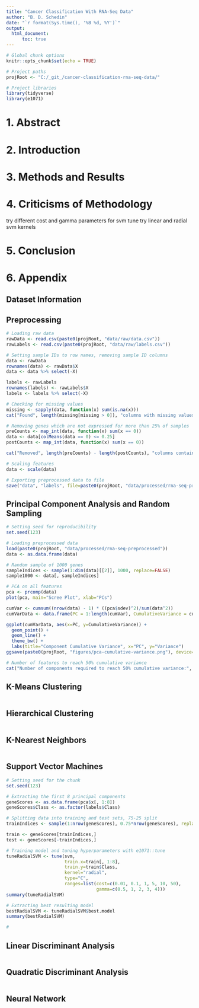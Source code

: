 ```yaml
---
title: "Cancer Classification With RNA-Seq Data"
author: "B. D. Schedin"
date: "`r format(Sys.time(), '%B %d, %Y')`"
output: 
  html_document:
      toc: true
---
```


```r

# Global chunk options
knitr::opts_chunk$set(echo = TRUE)

# Project paths
projRoot <- "C:/_git_/cancer-classification-rna-seq-data/"

# Project libraries
library(tidyverse)
library(e1071)

```

# 1. Abstract





# 2. Introduction





# 3. Methods and Results





# 4. Criticisms of Methodology
try different cost and gamma parameters for svm tune
try linear and radial svm kernels





# 5. Conclusion





# 6. Appendix

## Dataset Information

## Preprocessing
```r

# Loading raw data
rawData <- read.csv(paste0(projRoot, "data/raw/data.csv"))
rawLabels <- read.csv(paste0(projRoot, "data/raw/labels.csv"))

# Setting sample IDs to row names, removing sample ID columns
data <- rawData
rownames(data) <- rawData$X
data <- data %>% select(-X)

labels <- rawLabels
rownames(labels) <- rawLabels$X
labels <- labels %>% select(-X)

# Checking for missing values
missing <- sapply(data, function(x) sum(is.na(x)))
cat("Found", length(missing[missing > 0]), "columns with missing values.\n")

# Removing genes which are not expressed for more than 25% of samples
preCounts <- map_int(data, function(x) sum(x == 0))
data <- data[colMeans(data == 0) <= 0.25]
postCounts <- map_int(data, function(x) sum(x == 0))

cat("Removed", length(preCounts) - length(postCounts), "columns containing genes unexpressed in more than 25% of samples.\n")

# Scaling features
data <- scale(data)

# Exporting preprocessed data to file
save("data", "labels", file=paste0(projRoot, "data/processed/rna-seq-preprocessed"))

```

## Principal Component Analysis and Random Sampling
```r

# Setting seed for reproducibility
set.seed(123)

# Loading preprocessed data
load(paste0(projRoot, "data/processed/rna-seq-preprocessed"))
data <- as.data.frame(data)

# Random sample of 1000 genes
sampleIndices <- sample(1:dim(data)[[2]], 1000, replace=FALSE)
sample1000 <- data[, sampleIndices]

# PCA on all features
pca <- prcomp(data)
plot(pca, main="Scree Plot", xlab="PCs")

cumVar <- cumsum((nrow(data) - 1) * ((pca$sdev)^2)/sum(data^2))
cumVarData <- data.frame(PC = 1:length(cumVar), CumulativeVariance = cumVar)

ggplot(cumVarData, aes(x=PC, y=CumulativeVariance)) +
  geom_point() +
  geom_line() +
  theme_bw() +
  labs(title="Component Cumulative Variance", x="PC", y="Variance")
ggsave(paste0(projRoot, "figures/pca-cumulative-variance.png"), device="png", width=5, height=4)

# Number of features to reach 50% cumulative variance
cat("Number of components required to reach 50% cumulative variance:", length(cumVar[cumVar <= 0.50]), "\n")

```

## K-Means Clustering 
```r

```

## Hierarchical Clustering
```r

```

## K-Nearest Neighbors
```r

```

## Support Vector Machines
```r

# Setting seed for the chunk
set.seed(123)

# Extracting the first 8 principal components
geneScores <- as.data.frame(pca$x[, 1:8])
geneScores$Class <- as.factor(labels$Class)

# Splitting data into training and test sets, 75-25 split
trainIndices <- sample(1:nrow(geneScores), 0.75*nrow(geneScores), replace=FALSE)

train <- geneScores[trainIndices,]
test <- geneScores[-trainIndices,]

# Training model and tuning hyperparameters with e1071::tune
tuneRadialSVM <- tune(svm,
                      train.x=train[, 1:8],
                      train.y=train$Class,
                      kernel="radial",
                      type="C",
                      ranges=list(cost=c(0.01, 0.1, 1, 5, 10, 50),
                                  gamma=c(0.5, 1, 2, 3, 4)))
summary(tuneRadialSVM)

# Extracting best resulting model
bestRadialSVM <- tuneRadialSVM$best.model
summary(bestRadialSVM)

#

```

## Linear Discriminant Analysis
```r

```

## Quadratic Discriminant Analysis
```r

```

## Neural Network
```r

```













